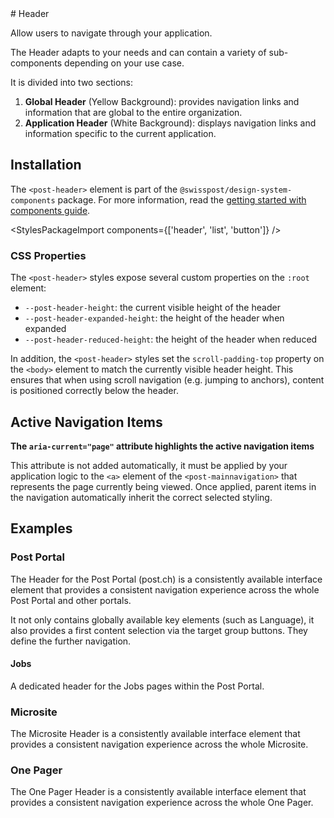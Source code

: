 
<Meta of={HeaderStories} />

<div className="docs-title">
  # Header

<link-design of={JSON.stringify(HeaderStories)}></link-design>

</div>

<div className="lead">Allow users to navigate through your application.</div>

The Header adapts to your needs and can contain a variety of sub-components depending on your use case.

It is divided into two sections:

1. **Global Header** (Yellow Background): provides navigation links and information that are global to the entire organization.
2. **Application Header** (White Background): displays navigation links and information specific to the current application.

<div className="main-story">
  <Canvas sourceState="shown" of={HeaderStories.Default} />
</div>
<div className="hide-col-default">
  <Controls of={HeaderStories.Default} />
</div>

## Installation

The `<post-header>` element is part of the `@swisspost/design-system-components` package.
For more information, read the [getting started with components guide](/?path=/docs/edfb619b-fda1-4570-bf25-20830303d483--docs).

<StylesPackageImport components={['header', 'list', 'button']} />

### CSS Properties

The `<post-header>` styles expose several custom properties on the `:root` element:

- `--post-header-height`: the current visible height of the header
- `--post-header-expanded-height`: the height of the header when expanded
- `--post-header-reduced-height`: the height of the header when reduced

In addition, the `<post-header>` styles set the `scroll-padding-top` property on the `<body>` element to match the currently visible header height.
This ensures that when using scroll navigation (e.g. jumping to anchors), content is positioned correctly below the header.

## Active Navigation Items

**The `aria-current="page"` attribute highlights the active navigation items**

This attribute is not added automatically,
it must be applied by your application logic to the `<a>` element of the `<post-mainnavigation>` that represents the page currently being viewed.
Once applied, parent items in the navigation automatically inherit the correct selected styling.

<Canvas sourceState="shown" of={HeaderStories.ActiveNavigationItem} />

## Examples

### Post Portal

The Header for the Post Portal (post.ch) is a consistently available interface element that provides a consistent navigation experience across the whole Post Portal and other portals.

It not only contains globally available key elements (such as Language), it also provides a first content selection via the target group buttons. They define the further navigation.

<Canvas of={HeaderStories.Portal} inline="false" />

#### Jobs

A dedicated header for the Jobs pages within the Post Portal.

<Canvas of={HeaderStories.Jobs} inline="false" />

### Microsite

The Microsite Header is a consistently available interface element that provides a consistent navigation experience across the whole Microsite.

<Canvas of={HeaderStories.Microsite} inline="false" />

### One Pager

The One Pager Header is a consistently available interface element that provides a consistent navigation experience across the whole One Pager.

<Canvas of={HeaderStories.OnePager} inline="false" />
